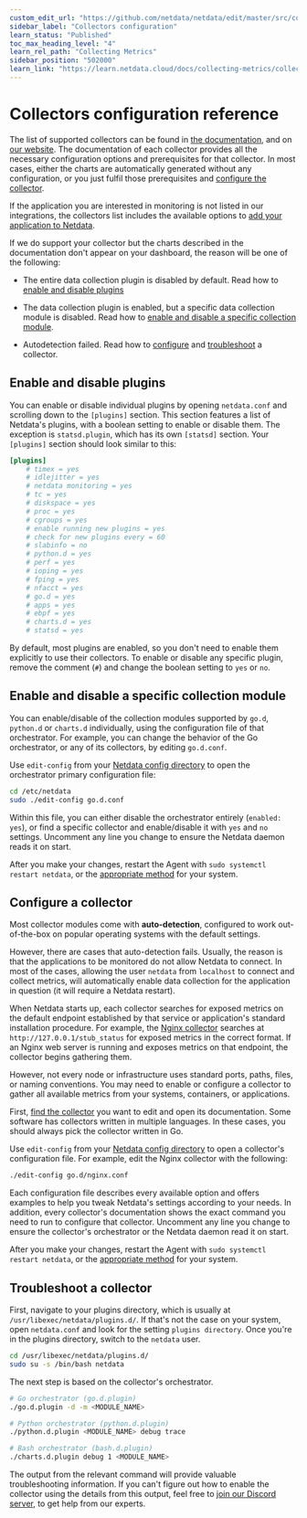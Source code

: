 ```yaml
---
custom_edit_url: "https://github.com/netdata/netdata/edit/master/src/collectors/REFERENCE.md"
sidebar_label: "Collectors configuration"
learn_status: "Published"
toc_max_heading_level: "4"
learn_rel_path: "Collecting Metrics"
sidebar_position: "502000"
learn_link: "https://learn.netdata.cloud/docs/collecting-metrics/collectors-configuration"
---
```



# Collectors configuration reference

The list of supported collectors can be found in [the documentation](/docs/collecting-metrics/monitor-anything), 
and on [our website](https://www.netdata.cloud/integrations). The documentation of each collector provides all the 
necessary configuration options and prerequisites for that collector. In most cases, either the charts are automatically generated 
without any configuration, or you just fulfil those prerequisites and [configure the collector](#configure-a-collector).

If the application you are interested in monitoring is not listed in our integrations, the collectors list includes 
the available options to 
[add your application to Netdata](/docs/collecting-metrics/monitor-anything#add-your-application-to-netdata).

If we do support your collector but the charts described in the documentation don't appear on your dashboard, the reason will 
be one of the following:

-   The entire data collection plugin is disabled by default. Read how to [enable and disable plugins](#enable-and-disable-plugins)

-   The data collection plugin is enabled, but a specific data collection module is disabled. Read how to
    [enable and disable a specific collection module](#enable-and-disable-a-specific-collection-module). 

-   Autodetection failed. Read how to [configure](#configure-a-collector) and [troubleshoot](#troubleshoot-a-collector) a collector.

## Enable and disable plugins

You can enable or disable individual plugins by opening `netdata.conf` and scrolling down to the `[plugins]` section.
This section features a list of Netdata's plugins, with a boolean setting to enable or disable them. The exception is
`statsd.plugin`, which has its own `[statsd]` section. Your `[plugins]` section should look similar to this:

```conf
[plugins]
	# timex = yes
	# idlejitter = yes
	# netdata monitoring = yes
	# tc = yes
	# diskspace = yes
	# proc = yes
	# cgroups = yes
	# enable running new plugins = yes
	# check for new plugins every = 60
	# slabinfo = no
	# python.d = yes
	# perf = yes
	# ioping = yes
	# fping = yes
	# nfacct = yes
	# go.d = yes
	# apps = yes
	# ebpf = yes
	# charts.d = yes
	# statsd = yes
```

By default, most plugins are enabled, so you don't need to enable them explicitly to use their collectors. To enable or
disable any specific plugin, remove the comment (`#`) and change the boolean setting to `yes` or `no`.

## Enable and disable a specific collection module

You can enable/disable of the collection modules supported by `go.d`, `python.d` or `charts.d` individually, using the 
configuration file of that orchestrator. For example, you can change the behavior of the Go orchestrator, or any of its 
collectors, by editing `go.d.conf`.

Use `edit-config` from your [Netdata config directory](/docs/netdata-agent/configuration#the-netdata-config-directory) 
to open the orchestrator primary configuration file:

```bash
cd /etc/netdata
sudo ./edit-config go.d.conf
```

Within this file, you can either disable the orchestrator entirely (`enabled: yes`), or find a specific collector and
enable/disable it with `yes` and `no` settings. Uncomment any line you change to ensure the Netdata daemon reads it on
start.

After you make your changes, restart the Agent with `sudo systemctl restart netdata`, or the [appropriate
method](/docs/netdata-agent/installation#maintaining-a-netdata-agent-installation) for your system.

## Configure a collector

Most collector modules come with **auto-detection**, configured to work out-of-the-box on popular operating systems with
the default settings. 

However, there are cases that auto-detection fails. Usually, the reason is that the applications to be monitored do not
allow Netdata to connect. In most of the cases, allowing the user `netdata` from `localhost` to connect and collect
metrics, will automatically enable data collection for the application in question (it will require a Netdata restart).

When Netdata starts up, each collector searches for exposed metrics on the default endpoint established by that service
or application's standard installation procedure. For example, 
the [Nginx collector](/docs/collecting-metrics/web-servers-and-web-proxies/nginx) searches at
`http://127.0.0.1/stub_status` for exposed metrics in the correct format. If an Nginx web server is running and exposes
metrics on that endpoint, the collector begins gathering them.

However, not every node or infrastructure uses standard ports, paths, files, or naming conventions. You may need to
enable or configure a collector to gather all available metrics from your systems, containers, or applications.

First, [find the collector](/docs/collecting-metrics/monitor-anything) you want to edit 
and open its documentation. Some software has collectors written in multiple languages. In these cases, you should always 
pick the collector written in Go.

Use `edit-config` from your 
[Netdata config directory](/docs/netdata-agent/configuration#the-netdata-config-directory) 
to open a collector's configuration file. For example, edit the Nginx collector with the following:

```bash
./edit-config go.d/nginx.conf
```

Each configuration file describes every available option and offers examples to help you tweak Netdata's settings
according to your needs. In addition, every collector's documentation shows the exact command you need to run to
configure that collector. Uncomment any line you change to ensure the collector's orchestrator or the Netdata daemon
read it on start.

After you make your changes, restart the Agent with `sudo systemctl restart netdata`, or the [appropriate
method](/docs/netdata-agent/installation#maintaining-a-netdata-agent-installation) for your system.

## Troubleshoot a collector

First, navigate to your plugins directory, which is usually at `/usr/libexec/netdata/plugins.d/`. If that's not the case
on your system, open `netdata.conf` and look for the setting `plugins directory`. Once you're in the plugins directory,
switch to the `netdata` user.

```bash
cd /usr/libexec/netdata/plugins.d/
sudo su -s /bin/bash netdata
```

The next step is based on the collector's orchestrator. 

```bash
# Go orchestrator (go.d.plugin)
./go.d.plugin -d -m <MODULE_NAME>

# Python orchestrator (python.d.plugin)
./python.d.plugin <MODULE_NAME> debug trace

# Bash orchestrator (bash.d.plugin)
./charts.d.plugin debug 1 <MODULE_NAME>
```

The output from the relevant command will provide valuable troubleshooting information. If you can't figure out how to
enable the collector using the details from this output, feel free to [join our Discord server](https://discord.com/invite/mPZ6WZKKG2), 
to get help from our experts.
